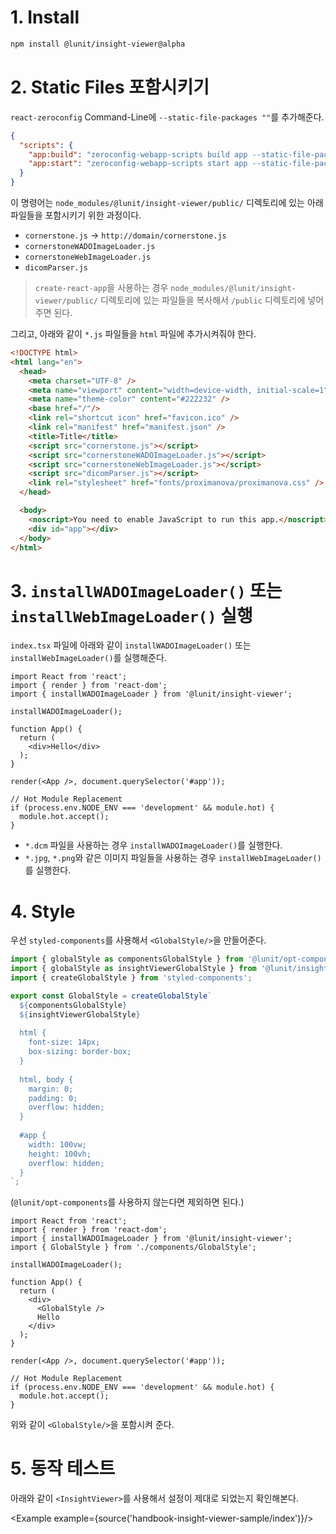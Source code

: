 
# 1. Install

```sh
npm install @lunit/insight-viewer@alpha
```

# 2. Static Files 포함시키기

`react-zeroconfig` Command-Line에 `--static-file-packages ""`를 추가해준다.

```json
{
  "scripts": {
    "app:build": "zeroconfig-webapp-scripts build app --static-file-packages \"@lunit/insight-viewer\"",
    "app:start": "zeroconfig-webapp-scripts start app --static-file-packages \"@lunit/insight-viewer\""
  }
}
```

이 명령어는 `node_modules/@lunit/insight-viewer/public/` 디렉토리에 있는 아래 파일들을 포함시키기 위한 과정이다.

- `cornerstone.js` → `http://domain/cornerstone.js`
- `cornerstoneWADOImageLoader.js`
- `cornerstoneWebImageLoader.js`
- `dicomParser.js`

> `create-react-app`을 사용하는 경우 `node_modules/@lunit/insight-viewer/public/` 디렉토리에 있는 파일들을 복사해서 `/public` 디렉토리에 넣어주면 된다.

그리고, 아래와 같이 `*.js` 파일들을 `html` 파일에 추가시켜줘야 한다.

```html
<!DOCTYPE html>
<html lang="en">
  <head>
    <meta charset="UTF-8" />
    <meta name="viewport" content="width=device-width, initial-scale=1" />
    <meta name="theme-color" content="#222232" />
    <base href="/"/>
    <link rel="shortcut icon" href="favicon.ico" />
    <link rel="manifest" href="manifest.json" />
    <title>Title</title>
    <script src="cornerstone.js"></script>
    <script src="cornerstoneWADOImageLoader.js"></script>
    <script src="cornerstoneWebImageLoader.js"></script>
    <script src="dicomParser.js"></script>
    <link rel="stylesheet" href="fonts/proximanova/proximanova.css" />
  </head>

  <body>
    <noscript>You need to enable JavaScript to run this app.</noscript>
    <div id="app"></div>
  </body>
</html>
```

# 3. `installWADOImageLoader()` 또는 `installWebImageLoader()` 실행

`index.tsx` 파일에 아래와 같이 `installWADOImageLoader()` 또는 `installWebImageLoader()`를 실행해준다.

```tsx
import React from 'react';
import { render } from 'react-dom';
import { installWADOImageLoader } from '@lunit/insight-viewer';

installWADOImageLoader();

function App() {
  return (
    <div>Hello</div>
  );
}

render(<App />, document.querySelector('#app'));

// Hot Module Replacement
if (process.env.NODE_ENV === 'development' && module.hot) {
  module.hot.accept();
}
```

- `*.dcm` 파일을 사용하는 경우 `installWADOImageLoader()`를 실행한다.
- `*.jpg`, `*.png`와 같은 이미지 파일들을 사용하는 경우 `installWebImageLoader()`를 실행한다.

# 4. Style 

우선 `styled-components`를 사용해서 `<GlobalStyle/>`을 만들어준다.

```ts
import { globalStyle as componentsGlobalStyle } from '@lunit/opt-components';
import { globalStyle as insightViewerGlobalStyle } from '@lunit/insight-viewer';
import { createGlobalStyle } from 'styled-components';

export const GlobalStyle = createGlobalStyle`
  ${componentsGlobalStyle}
  ${insightViewerGlobalStyle}
  
  html {
    font-size: 14px;
    box-sizing: border-box;
  }
  
  html, body {
    margin: 0;
    padding: 0;
    overflow: hidden;
  }
  
  #app {
    width: 100vw;
    height: 100vh;
    overflow: hidden;
  }
`;
```

(`@lunit/opt-components`를 사용하지 않는다면 제외하면 된다.)

```tsx
import React from 'react';
import { render } from 'react-dom';
import { installWADOImageLoader } from '@lunit/insight-viewer';
import { GlobalStyle } from './components/GlobalStyle';

installWADOImageLoader();

function App() {
  return (
    <div>
      <GlobalStyle />
      Hello
    </div>
  );
}

render(<App />, document.querySelector('#app'));

// Hot Module Replacement
if (process.env.NODE_ENV === 'development' && module.hot) {
  module.hot.accept();
}
```

위와 같이 `<GlobalStyle/>`을 포함시켜 준다.

# 5. 동작 테스트

아래와 같이 `<InsightViewer>`를 사용해서 설정이 제대로 되었는지 확인해본다.

<Example example={source('handbook-insight-viewer-sample/index')}/>